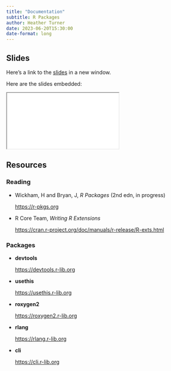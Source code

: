 ```yaml
---
title: "Documentation"
subtitle: R Packages
author: Heather Turner
date: 2023-06-20T15:30:00
date-format: long
---
```


## Slides

Here's a link to the [slides](/slides/08-documentation/index.qmd){target="_blank"} in a new window. 

Here are the slides embedded:

<iframe class="slide-deck ar3x2" src="/slides/08-documentation/index.html" title="08-documentation slides">
</iframe>

## Resources

### Reading

- Wickham, H and Bryan, J, _R Packages_ (2nd edn, in progress)

  <https://r-pkgs.org>

- R Core Team, _Writing R Extensions_

  <https://cran.r-project.org/doc/manuals/r-release/R-exts.html>


### Packages

- **devtools**

  <https://devtools.r-lib.org>
  
- **usethis**

  <https://usethis.r-lib.org>
  
- **roxygen2**

  <https://roxygen2.r-lib.org>
  
- **rlang**

  <https://rlang.r-lib.org>
  
- **cli**

  <https://cli.r-lib.org>
